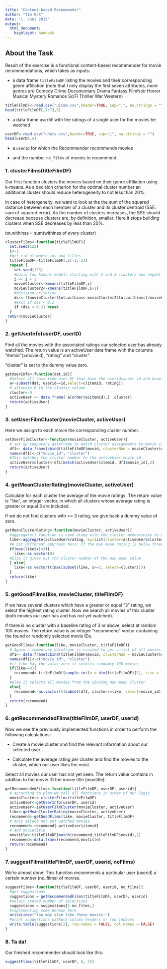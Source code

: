 ```yaml
---
title: "Content-based Recommender"
author: "Tim Eck"
date: "1. Juni 2015"
output:
  html_document:
    highlight: haddock
---
```

## About the Task

Result of the exercise is a functional content-based recommender for movie recommendations, which takes as inputs:

* a data frame `titleFilmDF` listing the movies and their corresponding genre affiliation (note that I only display the first seven attributes, more genres are Comedy  Crime	Documentary	Drama	Fantasy	FilmNoir	Horror	Musical	Mystery	Romance	SciFi	Thriller	War	Western)

```r
titleFilmDF<-read.csv("uitem.csv",header=TRUE, sep=";", na.strings = "")
head(titleFilmDF[,1:7],5)
```
* a data frame `userDF` with the ratings of a single user for the movies he watched 

```r
userDF<-read.csv("udata.csv",header=TRUE, sep=";", na.strings = "")
head(userDF,5)
```

* a `userID` for which the Recommender recommends movies

* and the number `no_films` of movies to recommend.


### 1. clusterFilms(titleFilmDF)

Our first function clusters the movies based on their genre affiliation using k-means. As a decision criterion for the optimal cluster number an additional cluster should reduce heterogeneity to not less than 20%.

In case of hetergeneity, we want to look at the the sum of the squared distance between each member of a cluster and its cluster centroid (SSE: sum of squared error). As the number of clusters increases, the SSE should decrease because clusters are, by definition, smaller. Here it stops building clusters when SSE decreases by less than 20%.

tot.withinss = sum(withinss of every cluster)

```r
clusterFilms<-function(titleFilmDF){
  set.seed(123)
  i<-1
  #get rid of movie ids and titles
  titleFilmDF<-titleFilmDF[,c(-1,-2)]
  repeat {
    set.seed(123)
    #build two kmeans models starting with 2 and 3 clusters and repeat until dss<0.2
    i <- i + 1
    movieCluster<-kmeans(titleFilmDF,i)
    movieCluster2<-kmeans(titleFilmDF,i+1)
    #decision criterion
    dss<-((movieCluster$tot.withinss-movieCluster2$tot.withinss)/movieCluster$tot.withinss)
    #exit if dss < 0.2
    if (dss < 0.2) break
  }
 return(movieCluster)
}
```

### 2. getUserInfo(userDF, userID)

Find all the movies with the associated ratings our selected user has already watched. The return value is an activeUser data frame with the columns "itemid"(=movieid), "rating" and "cluster". 

"cluster" is set to the dummy value zero.
```r
getUserInfo<-function(dat,id){
  #Select all rows from user_DF that have the userid==user_id and keep the columns itemid & rating
  a<-subset(dat, userid==id,select=c(itemid, rating))
  # allocate 0 to the cluster column
  cluster<-0
  activeUser <- data.frame( a[order(a$itemid),] ,cluster)
  return(activeUser)
}
```

### 3. setUserFilmCluster(movieCluster, activeUser)

Here we assign to each movie the corresponding cluster number.
```r
setUserFilmCluster<-function(movieCluster, activeUser){
  # set up temporary dataframe to match cluster assignments to movie ids
  df1<- data.frame(cbind(titleFilmDF$movid, clusterNum = movieCluster$cluster))
  names(df1)<-c("movie_id", "cluster")
  #This matches the cluster number to the activeUser movie id
  activeUser$cluster<-df1[match(activeUser$itemid, df1$movie_id),2]
  return(activeUser)
}
```

### 4. getMeanClusterRating(movieCluster, activeUser)

Calculate for each cluster the average of the movie ratings. The return value is "like", an integer vector, in which all clusters whose average rating is greater or equal 3 are included.

If we do not find clusters with >= 3 rating, we give back a dummy value of zero.
```r
getMeanClusterRating<-function(movieCluster, activeUser){
  #aggregate() function is used along with the cluster memberships to determine variable means for each cluster in the original metric
  like<-aggregate(activeUser$rating, by=list(cluster=activeUser$cluster), mean)
  #A bit different approach here: If the max mean rating is below three it gives out the dummy value zero
  if(max(like$x)<3){
    like<-as.vector(0)
  #Else it gives out the cluster number of the max mean value
  } else{
    like<-as.vector(t(max(subset(like, x>=3, select=cluster))))
  }
  return(like)
}
```

### 5. getGoodFilms(like, movieCluster, titleFilmDF)

If we have several clusters which have a greater or equal "3" rating, we select the highest rating cluster.
Now we search all movies of this cluster (both movies our user has and has not yet watched).

If there is no cluster with a baseline rating of 3 or above, select at random 100 movies. The return value is an integer "recommend" vector containing the found or randomly selected movie IDs.

```r
getGoodFilms<-function(like, movieCluster, titleFilmDF){
  # Again a temporary dataframe is created to get a list of all movies and their associated clusters
  df1<- data.frame(cbind(titleFilmDF$movid, clusterNum = movieCluster$cluster))
  names(df1)<-c("movie_id", "cluster")
  #if like has the value zero it selects randomly 100 movies
  if(like==0){
    recommend<-titleFilmDf[sample.int(n = dim(titleFilmDF)[1], size = 100), 1]
  }
  #else it selects all movies from the winning max mean cluster
  else{
    recommend<-as.vector(t(subset(df1, cluster==like, select=movie_id)))
  }
  return(recommend)
}
```

### 6. getRecommendedFilms(titleFilmDF, userDF, userid)

Now we see the previously implemented functions in order to perform the following calculations:

* Create a movie cluster and find the relevant information about our selected user.

* Calculate the average rating per cluster and find the movies to the cluster, which our user likes the most.

Select all movies our user has not yet seen. The return value contains in addition to the movie ID the movie title (movtitle).

```r
getRecommendedFilms<-function(titleFilmDF, userDF, userid){
  # according to plan we call all functions in order of our logic
  movieCluster<-clusterFilms(titleFilmDF)
  activeUser<-getUserInfo(userDF, userid)
  activeUser<-setUserFilmCluster(movieCluster, activeUser)
  like<-getMeanClusterRating(movieCluster, activeUser)
  recommend<-getGoodFilms(like, movieCluster, titleFilmDF)
  # only select not yet watched movies
  recommend<-recommend[-activeUser$itemid]
  # add movietitle
  movtitle<-titleFilmDF[match(recommend,titleFilmDF$movid),2]
  recommend<-data.frame(recommend,movtitle)
  return(recommend)
}
```

### 7. suggestFilms(titleFilmDF, userDF, userid, noFilms)

We're almost done! This function recommends a particular user (userid) a certain number (no_films) of movies.

```r
suggestFilms<-function(titleFilmDF, userDF, userid, no_films){
  #get suggestions
  suggestions = getRecommendedFilms(titleFilmDF, userDF, userid)
  #select stated number of selections
  suggestions = suggestions[1:no_films,]
  #implementing some German here
  writeLines("You may also like these movies:")
  #print suggestions without column headers or row indices
  write.table(suggestions[2], row.names = FALSE, col.names = FALSE)
}
```

### 8. Ta da!

Our finished recommender should look like this:

```r
suggestFilms(titleFilmDF, userDF, 6, 15)
```

